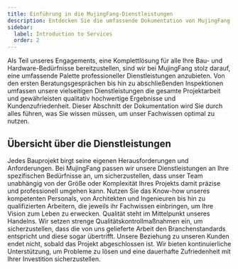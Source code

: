 ```yaml
---
title: Einführung in die MujingFang-Dienstleistungen
description: Entdecken Sie die umfassende Dokumentation von MujingFang für einen eingehenden Einblick in unsere erstklassigen Werkzeuge und Bauleistungen.
sidebar:
  label: Introduction to Services
  order: 2
---
```



Als Teil unseres Engagements, eine Komplettlösung für alle Ihre Bau- und Hardware-Bedürfnisse bereitzustellen, sind wir bei MujingFang stolz darauf, eine umfassende Palette professioneller Dienstleistungen anzubieten. Von den ersten Beratungsgesprächen bis hin zu abschließenden Inspektionen umfassen unsere vielseitigen Dienstleistungen die gesamte Projektarbeit und gewährleisten qualitativ hochwertige Ergebnisse und Kundenzufriedenheit. Dieser Abschnitt der Dokumentation wird Sie durch alles führen, was Sie wissen müssen, um unser Fachwissen optimal zu nutzen.

## Übersicht über die Dienstleistungen

<Tabs>
  <TabItem label="Maßgeschneiderte Lösungen">
    Jedes Bauprojekt birgt seine eigenen Herausforderungen und Anforderungen.
    Bei MujingFang passen wir unsere Dienstleistungen an Ihre spezifischen
    Bedürfnisse an, um sicherzustellen, dass unser Team unabhängig von der Größe
    oder Komplexität Ihres Projekts damit präzise und professionell umgehen
    kann.
  </TabItem>
  <TabItem label="Experten-Team">
    Nutzen Sie das Know-how unseres kompetenten Personals, von Architekten und
    Ingenieuren bis hin zu qualifizierten Arbeitern, die jeweils ihr Fachwissen
    einbringen, um Ihre Vision zum Leben zu erwecken.
  </TabItem>
  <TabItem label="Qualitätsverpflichtung">
    Qualität steht im Mittelpunkt unseres Handelns. Wir setzen strenge
    Qualitätskontrollmaßnahmen ein, um sicherzustellen, dass die von uns
    gelieferte Arbeit den Branchenstandards entspricht und diese sogar
    übertrifft.
  </TabItem>
  <TabItem label="Laufende Unterstützung">
    Unsere Beziehung zu unseren Kunden endet nicht, sobald das Projekt
    abgeschlossen ist. Wir bieten kontinuierliche Unterstützung, um Probleme zu
    lösen und eine dauerhafte Zufriedenheit mit Ihrer Investition
    sicherzustellen.
  </TabItem>
</Tabs>

